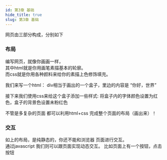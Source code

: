 ```yaml
---
id: 第3章 基础
hide_title: true
slug: 第3章 基础
---
```




网页由三部分构成，分别如下

### 布局
编写网页，就像你画画一样，   
其中html就是你用画笔素描基本的轮廓。   
而css就是你用各种颜料来给你的素描上色修饰填充。   


我们来写一个html： div相当于画出的一个盒子，里边的内容是 “你好，世界”
<CodeSandbox file="3-1"/>


接下来我们使用css来给这个盒子添加一些样式: 将盒子内的字体颜色设置为红色，盒子的背景色设置未粉红色
<CodeSandbox file="3-2"/>

不管是多复杂的页面 都可以利用html+css 完成整个页面的布局（画出来）！

### 交互
如上的布局，是纯静态的，你还不能和浏览器 页面进行交互。    
通过javascript 我们则可以跟页面实现动态交互。
比如页面上有一个按钮，点击按钮
<CodeSandbox file="3-3"/>
